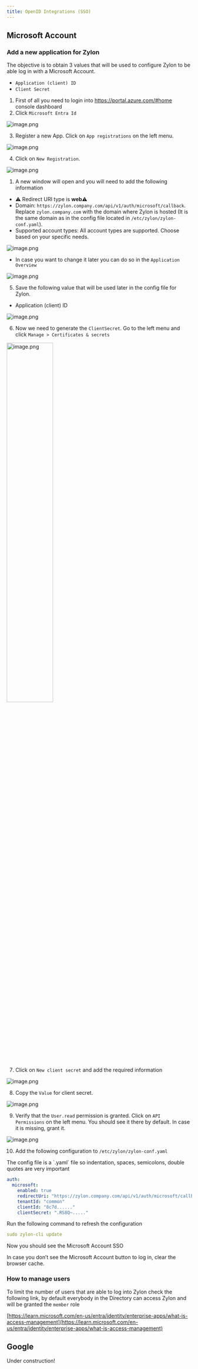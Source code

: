```yaml
---
title: OpenID Integrations (SSO)
---
```


## Microsoft Account

### Add a new application for Zylon

The objective is to obtain 3 values that will be used to configure Zylon to be able log in with a Microsoft Account.

- `Application (client) ID`
- `Client Secret`

1. First of all you need to login into https://portal.azure.com/#home console dashboard
2. Click `Microsoft Entra Id`

![image.png](/operator-manual/openid-images/image.png)

3. Register a new App. Click on `App registrations` on the left menu.

![image.png](/operator-manual/openid-images/image%201.png)

4. Click on `New Registration`.

![image.png](/operator-manual/openid-images/image%202.png)

1. A new window will open and you will need to add the following information
- ⚠️ Redirect URI type is **web**⚠️
- Domain: `https://zylon.company.com/api/v1/auth/microsoft/callback`. Replace `zylon.company.com` with the domain where Zylon is hosted (It is the same domain as in the config file located in `/etc/zylon/zylon-conf.yaml`).
- Supported account types: All account types are supported. Choose based on your specific needs.

![image.png](/operator-manual/openid-images/image%203.png)

- In case you want to change it later you can do so in the `Application Overview`

![image.png](/operator-manual/openid-images/image%204.png)


5. Save the following value that will be used later in the config file for Zylon.
- Application (client) ID

![image.png](/operator-manual/openid-images/image%205.png)

6. Now we need to generate the `ClientSecret`. Go to the left menu and click `Manage > Certificates & secrets`

<img src="/operator-manual/openid-images/image%206.png" alt="image.png" width="50%"/>

7. Click on `New client secret` and add the required information

![image.png](/operator-manual/openid-images/image%207.png)

8. Copy the `Value` for client secret.

![image.png](/operator-manual/openid-images/image%208.png)

9. Verify that the `User.read`  permission is granted. Click on `API Permissions` on the left menu. You should see it there by default. In case it is missing, grant it.

![image.png](/operator-manual/openid-images/image%209.png)

10. Add the following configuration to `/etc/zylon/zylon-conf.yaml`

<Warn>
    The config file is a `.yaml` file so indentation, spaces, semicolons, double quotes are very important
</Warn>

```yaml
auth:
  microsoft:
    enabled: true
    redirectUri: "https://zylon.company.com/api/v1/auth/microsoft/callback"
    tenantId: "common"
    clientId: "8c7d......"
    clientSecret: ".RS8Q~....."
```

Run the following command to refresh the configuration

```yaml
sudo zylon-cli update
```

Now you should see the Microsoft Account SSO

<Tip>
    In case you don’t see the Microsoft Account button to log in, clear the browser cache.
</Tip>

### How to manage users

To limit the number of users that are able to log into Zylon check the following link, by default everybody in the Directory can access Zylon and will be granted the `member` role

[https://learn.microsoft.com/en-us/entra/identity/enterprise-apps/what-is-access-management](https://learn.microsoft.com/en-us/entra/identity/enterprise-apps/what-is-access-management)

## Google

Under construction!
